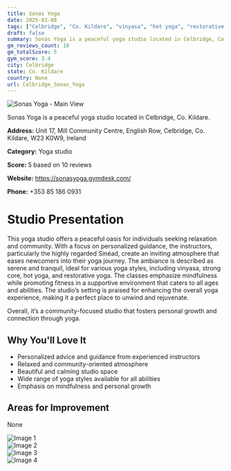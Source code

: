 ```yaml
---
title: Sonas Yoga
date: 2025-03-08
tags: ["Celbridge", "Co. Kildare", "vinyasa", "hot yoga", "restorative yoga", "community", "serenity", "Celbridge"]  
draft: false
summary: Sonas Yoga is a peaceful yoga studio located in Celbridge, Co. Kildare.
gm_reviews_count: 10
gm_totalScore: 5
gym_score: 3.4
city: Celbridge
state: Co. Kildare
country: None
url: Celbridge_Sonas_Yoga
---
```


<div className="aspect-[16/9] relative my-8">
  <img 
    src="https://lh5.googleusercontent.com/p/AF1QipNM6o0mt9Fh6Uns8ORDaiwvWbquo2LE4Shi3EmJ=w1920-h1080-k-no"
    alt="Sonas Yoga - Main View"
    className="object-cover absolute inset-0 w-full h-full rounded-lg"
  />
</div>

Sonas Yoga is a peaceful yoga studio located in Celbridge, Co. Kildare.

**Address:** Unit 17, Mill Community Centre, English Row, Celbridge, Co. Kildare, W23 K0W9, Ireland

**Category:** Yoga studio

**Score:** 5 based on 10 reviews

**Website:** https://sonasyoga.gymdesk.com/

**Phone:** +353 85 186 0931

# Studio Presentation

This yoga studio offers a peaceful oasis for individuals seeking relaxation and community. With a focus on personalized guidance, the instructors, particularly the highly regarded Sinéad, create an inviting atmosphere that eases newcomers into their yoga journey. The ambiance is described as serene and tranquil, ideal for various yoga styles, including vinyasa, strong core, hot yoga, and restorative yoga. The classes emphasize mindfulness while promoting fitness in a supportive environment that caters to all ages and abilities. The studio’s setting is praised for enhancing the overall yoga experience, making it a perfect place to unwind and rejuvenate.

Overall, it’s a community-focused studio that fosters personal growth and connection through yoga.

## Why You'll Love It

- Personalized advice and guidance from experienced instructors
- Relaxed and community-oriented atmosphere
- Beautiful and calming studio space
- Wide range of yoga styles available for all abilities
- Emphasis on mindfulness and personal growth

## Areas for Improvement

None

<div className="grid grid-cols-1 xl:grid-cols-2 gap-4 my-8">
<div className="aspect-[4/3] relative"><img src="https://lh5.googleusercontent.com/p/AF1QipNZBgnlnJsJHesg3rtDDnBhjJNoc9U4K3NfrpP5=w1920-h1080-k-no" alt="Image 1" className="object-cover absolute inset-0 w-full h-full rounded-lg" /></div>
<div className="aspect-[4/3] relative"><img src="https://lh5.googleusercontent.com/p/AF1QipNM6o0mt9Fh6Uns8ORDaiwvWbquo2LE4Shi3EmJ=w1920-h1080-k-no" alt="Image 2" className="object-cover absolute inset-0 w-full h-full rounded-lg" /></div>
<div className="aspect-[4/3] relative"><img src="https://lh5.googleusercontent.com/p/AF1QipNZBgnlnJsJHesg3rtDDnBhjJNoc9U4K3NfrpP5=w1920-h1080-k-no" alt="Image 3" className="object-cover absolute inset-0 w-full h-full rounded-lg" /></div>
<div className="aspect-[4/3] relative"><img src="https://lh5.googleusercontent.com/p/AF1QipO09_KpQ05KU05JFTjyObWZErPhrJguSwEtYm44=w1920-h1080-k-no" alt="Image 4" className="object-cover absolute inset-0 w-full h-full rounded-lg" /></div>
</div>
